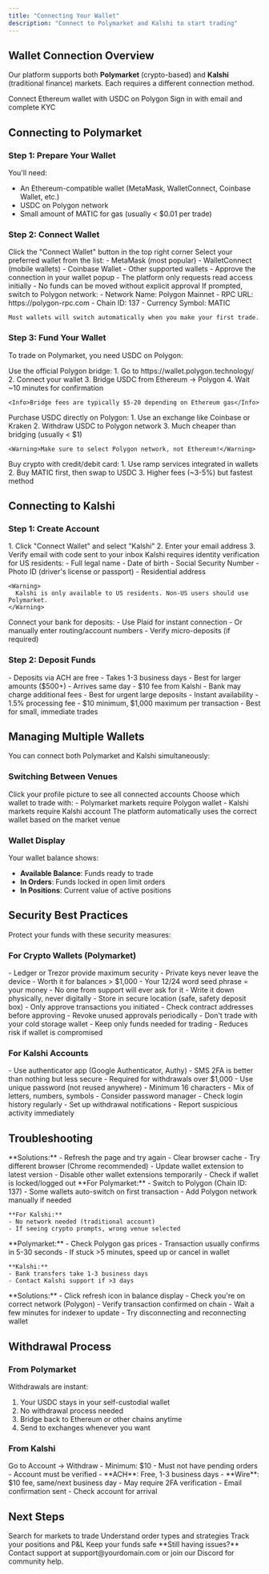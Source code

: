 ```yaml
---
title: "Connecting Your Wallet"
description: "Connect to Polymarket and Kalshi to start trading"
---
```


## Wallet Connection Overview

Our platform supports both **Polymarket** (crypto-based) and **Kalshi** (traditional finance) markets. Each requires a different connection method.

<CardGroup cols={2}>
  <Card title="Polymarket" icon="ethereum">
    Connect Ethereum wallet with USDC on Polygon
  </Card>
  <Card title="Kalshi" icon="landmark">
    Sign in with email and complete KYC
  </Card>
</CardGroup>

## Connecting to Polymarket

### Step 1: Prepare Your Wallet

You'll need:
- An Ethereum-compatible wallet (MetaMask, WalletConnect, Coinbase Wallet, etc.)
- USDC on Polygon network
- Small amount of MATIC for gas (usually < $0.01 per trade)

### Step 2: Connect Wallet

<Steps>
  <Step title="Click Connect Wallet">
    Click the "Connect Wallet" button in the top right corner
  </Step>
  
  <Step title="Choose Wallet Provider">
    Select your preferred wallet from the list:
    - MetaMask (most popular)
    - WalletConnect (mobile wallets)
    - Coinbase Wallet
    - Other supported wallets
  </Step>
  
  <Step title="Approve Connection">
    - Approve the connection in your wallet popup
    - The platform only requests read access initially
    - No funds can be moved without explicit approval
  </Step>
  
  <Step title="Switch to Polygon">
    If prompted, switch to Polygon network:
    - Network Name: Polygon Mainnet
    - RPC URL: https://polygon-rpc.com
    - Chain ID: 137
    - Currency Symbol: MATIC
    
    Most wallets will switch automatically when you make your first trade.
  </Step>
</Steps>

### Step 3: Fund Your Wallet

To trade on Polymarket, you need USDC on Polygon:

<Tabs>
  <Tab title="Bridge from Ethereum">
    Use the official Polygon bridge:
    1. Go to https://wallet.polygon.technology/
    2. Connect your wallet
    3. Bridge USDC from Ethereum → Polygon
    4. Wait ~10 minutes for confirmation
    
    <Info>Bridge fees are typically $5-20 depending on Ethereum gas</Info>
  </Tab>
  
  <Tab title="Buy Directly">
    Purchase USDC directly on Polygon:
    1. Use an exchange like Coinbase or Kraken
    2. Withdraw USDC to Polygon network
    3. Much cheaper than bridging (usually < $1)
    
    <Warning>Make sure to select Polygon network, not Ethereum!</Warning>
  </Tab>
  
  <Tab title="Use a Ramp">
    Buy crypto with credit/debit card:
    1. Use ramp services integrated in wallets
    2. Buy MATIC first, then swap to USDC
    3. Higher fees (~3-5%) but fastest method
  </Tab>
</Tabs>

## Connecting to Kalshi

### Step 1: Create Account

<Steps>
  <Step title="Sign Up">
    1. Click "Connect Wallet" and select "Kalshi"
    2. Enter your email address
    3. Verify email with code sent to your inbox
  </Step>
  
  <Step title="Complete KYC">
    Kalshi requires identity verification for US residents:
    - Full legal name
    - Date of birth
    - Social Security Number
    - Photo ID (driver's license or passport)
    - Residential address
    
    <Warning>
      Kalshi is only available to US residents. Non-US users should use Polymarket.
    </Warning>
  </Step>
  
  <Step title="Link Bank Account">
    Connect your bank for deposits:
    - Use Plaid for instant connection
    - Or manually enter routing/account numbers
    - Verify micro-deposits (if required)
  </Step>
</Steps>

### Step 2: Deposit Funds

<Tabs>
  <Tab title="ACH Transfer (Free)">
    - Deposits via ACH are free
    - Takes 1-3 business days
    - Best for larger amounts ($500+)
  </Tab>
  
  <Tab title="Wire Transfer ($10 fee)">
    - Arrives same day
    - $10 fee from Kalshi
    - Bank may charge additional fees
    - Best for urgent large deposits
  </Tab>
  
  <Tab title="Debit Card (1.5% fee)">
    - Instant availability
    - 1.5% processing fee
    - $10 minimum, $1,000 maximum per transaction
    - Best for small, immediate trades
  </Tab>
</Tabs>

## Managing Multiple Wallets

You can connect both Polymarket and Kalshi simultaneously:

### Switching Between Venues

<Steps>
  <Step title="View Connected Wallets">
    Click your profile picture to see all connected accounts
  </Step>
  
  <Step title="Select Active Wallet">
    Choose which wallet to trade with:
    - Polymarket markets require Polygon wallet
    - Kalshi markets require Kalshi account
  </Step>
  
  <Step title="Trade Seamlessly">
    The platform automatically uses the correct wallet based on the market venue
  </Step>
</Steps>

### Wallet Display

Your wallet balance shows:
- **Available Balance**: Funds ready to trade
- **In Orders**: Funds locked in open limit orders
- **In Positions**: Current value of active positions

## Security Best Practices

<Warning>
  Protect your funds with these security measures:
</Warning>

### For Crypto Wallets (Polymarket)

<Accordion title="Use Hardware Wallet">
  - Ledger or Trezor provide maximum security
  - Private keys never leave the device
  - Worth it for balances > $1,000
</Accordion>

<Accordion title="Never Share Seed Phrase">
  - Your 12/24 word seed phrase = your money
  - No one from support will ever ask for it
  - Write it down physically, never digitally
  - Store in secure location (safe, safety deposit box)
</Accordion>

<Accordion title="Verify Contracts">
  - Only approve transactions you initiated
  - Check contract addresses before approving
  - Revoke unused approvals periodically
</Accordion>

<Accordion title="Use Separate Trading Wallet">
  - Don't trade with your cold storage wallet
  - Keep only funds needed for trading
  - Reduces risk if wallet is compromised
</Accordion>

### For Kalshi Accounts

<Accordion title="Enable 2FA">
  - Use authenticator app (Google Authenticator, Authy)
  - SMS 2FA is better than nothing but less secure
  - Required for withdrawals over $1,000
</Accordion>

<Accordion title="Strong Password">
  - Use unique password (not reused anywhere)
  - Minimum 16 characters
  - Mix of letters, numbers, symbols
  - Consider password manager
</Accordion>

<Accordion title="Monitor Account Activity">
  - Check login history regularly
  - Set up withdrawal notifications
  - Report suspicious activity immediately
</Accordion>

## Troubleshooting

<AccordionGroup>
  <Accordion title="Wallet Won't Connect">
    **Solutions:**
    - Refresh the page and try again
    - Clear browser cache
    - Try different browser (Chrome recommended)
    - Update wallet extension to latest version
    - Disable other wallet extensions temporarily
    - Check if wallet is locked/logged out
  </Accordion>
  
  <Accordion title="Wrong Network">
    **For Polymarket:**
    - Switch to Polygon (Chain ID: 137)
    - Some wallets auto-switch on first transaction
    - Add Polygon network manually if needed
    
    **For Kalshi:**
    - No network needed (traditional account)
    - If seeing crypto prompts, wrong venue selected
  </Accordion>
  
  <Accordion title="Transaction Pending Too Long">
    **Polymarket:**
    - Check Polygon gas prices
    - Transaction usually confirms in 5-30 seconds
    - If stuck >5 minutes, speed up or cancel in wallet
    
    **Kalshi:**
    - Bank transfers take 1-3 business days
    - Contact Kalshi support if >3 days
  </Accordion>
  
  <Accordion title="Balance Not Showing">
    **Solutions:**
    - Click refresh icon in balance display
    - Check you're on correct network (Polygon)
    - Verify transaction confirmed on chain
    - Wait a few minutes for indexer to update
    - Try disconnecting and reconnecting wallet
  </Accordion>
</AccordionGroup>

## Withdrawal Process

### From Polymarket

Withdrawals are instant:
1. Your USDC stays in your self-custodial wallet
2. No withdrawal process needed
3. Bridge back to Ethereum or other chains anytime
4. Send to exchanges whenever you want

### From Kalshi

<Steps>
  <Step title="Initiate Withdrawal">
    Go to Account → Withdraw
  </Step>
  
  <Step title="Enter Amount">
    - Minimum: $10
    - Must not have pending orders
    - Account must be verified
  </Step>
  
  <Step title="Choose Method">
    - **ACH**: Free, 1-3 business days
    - **Wire**: $10 fee, same/next business day
  </Step>
  
  <Step title="Confirm">
    - May require 2FA verification
    - Email confirmation sent
    - Check account for arrival
  </Step>
</Steps>

## Next Steps

<CardGroup cols={2}>
  <Card title="Find Markets" icon="magnifying-glass" href="/features/market-search">
    Search for markets to trade
  </Card>
  
  <Card title="Learn Trading" icon="graduation-cap" href="/trading/overview">
    Understand order types and strategies
  </Card>
  
  <Card title="View Your Portfolio" icon="wallet" href="/advanced/portfolio-management">
    Track your positions and P&L
  </Card>
  
  <Card title="Security Tips" icon="shield" href="/resources/faq">
    Keep your funds safe
  </Card>
</CardGroup>

<Note>
  **Still having issues?** Contact support at support@yourdomain.com or join our Discord for community help.
</Note>

